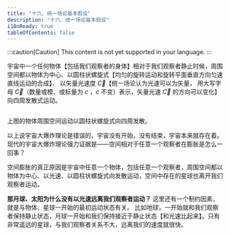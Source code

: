 ```yaml
---
title: "十六、统一场论基本假设"
description: "十六、统一场论基本假设"
i18nReady: true
tableOfContents: false
---
```



:::caution[Caution]
This content is not yet supported in your language.
:::


宇宙中一个任何物体【包括我们观察者的身体】相对于我们观察者静止时候，周围空间都以物体为中心、以圆柱状螺旋式【均匀的旋转运动和旋转平面垂直方向匀速直线运动的合成】、
以矢量光速度 $\vec{C}$【统一场论认为光速可以为矢量，
用大写字母 $\vec{C}$（数量或模、或标量为 $c$ ，$c$ 不变）表示，矢量光速 $\vec{C}$ 的方向可以变化】向四周发散式运动。

<Image src={Section161} alt="" class=""  style="margin:0 auto;"/>

上图的物体周围空间运动以圆柱状螺旋式向四周发散。

以上说宇宙大爆炸理论是错误的，宇宙没有开始，没有结束，宇宙本来就存在着。
现代的宇宙大爆炸理论强力证据是——空间相对于任意一个观察者在膨胀是怎么一回事？

空间膨胀的真正原因是宇宙中任意一个物体，包括任意一个观察者，周围空间都以物体为中心、以光速、以圆柱状螺旋式向发散运动，空间中存在的星球也离开我们观察者运动。

**那月球、太阳为什么没有以光速远离我们观察者运动？** 这里还有一个制约因素，就是与物体、星球一开始的最初运动状态有关。
比如地球，一开始就和我们观察者保持静止状态，月球一开始和我们保持接近于静止状态【和光速比起来】。只有非常遥远的星球，与我们观察者关系不大，远离我们的速度就很快。
